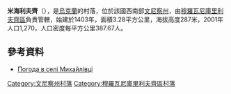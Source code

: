 {{coord|48|52|32|N|27|31|16|E|scale:30000|display=title}}

'''米海利夫齊'''（{{lang-uk|Михайлівці}}），是[[烏克蘭|烏克蘭]]的村落，位於該國西南部[[文尼察州|文尼察州]]，由[[穆羅瓦尼庫里利夫齊區|穆羅瓦尼庫里利夫齊區]]負責管轄，始建於1403年，面積3.28平方公里，海拔高度287米，2001年人口1,270，人口密度每平方公里387.67人。

==參考資料==
* [http://weather.in.ua/ua/vinnickaja/15962 Погода в селі Михайлівці] {{Wayback|url=http://weather.in.ua/ua/vinnickaja/15962 |date=20111220090449 }}

[[Category:文尼察州村落|Category:文尼察州村落]]
[[Category:穆羅瓦尼庫里利夫齊區村落|Category:穆羅瓦尼庫里利夫齊區村落]]


{{Vinnytsia-geo-stub}}